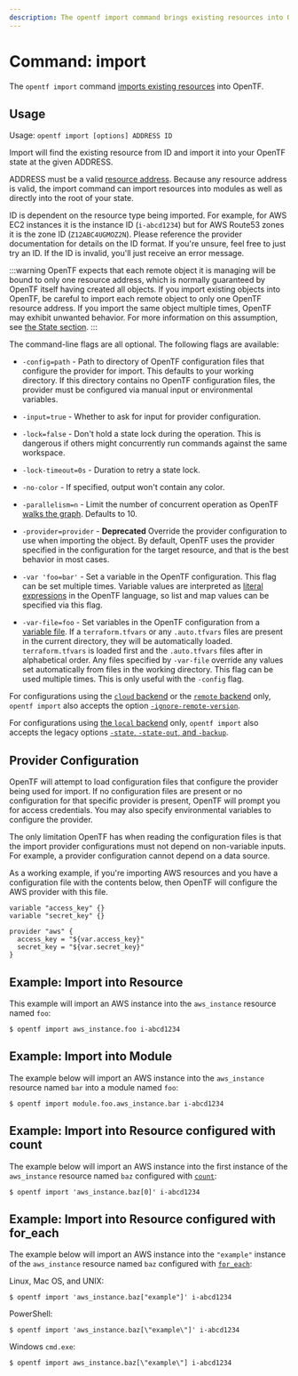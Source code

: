 ```yaml
---
description: The opentf import command brings existing resources into OpenTF state.
---
```


# Command: import

The `opentf import` command [imports existing resources](/docs/cli/import)
into OpenTF.

## Usage

Usage: `opentf import [options] ADDRESS ID`

Import will find the existing resource from ID and import it into your OpenTF
state at the given ADDRESS.

ADDRESS must be a valid [resource address](/docs/cli/state/resource-addressing).
Because any resource address is valid, the import command can import resources
into modules as well as directly into the root of your state.

ID is dependent on the resource type being imported. For example, for AWS EC2
instances it is the instance ID (`i-abcd1234`) but for AWS Route53 zones
it is the zone ID (`Z12ABC4UGMOZ2N`). Please reference the provider documentation for details
on the ID format. If you're unsure, feel free to just try an ID. If the ID
is invalid, you'll just receive an error message.

:::warning
OpenTF expects that each remote object it is managing will be
bound to only one resource address, which is normally guaranteed by OpenTF
itself having created all objects. If you import existing objects into OpenTF,
be careful to import each remote object to only one OpenTF resource address.
If you import the same object multiple times, OpenTF may exhibit unwanted
behavior. For more information on this assumption, see
[the State section](/docs/language/state).
:::

The command-line flags are all optional. The following flags are available:

- `-config=path` - Path to directory of OpenTF configuration files that
  configure the provider for import. This defaults to your working directory.
  If this directory contains no OpenTF configuration files, the provider
  must be configured via manual input or environmental variables.

- `-input=true` - Whether to ask for input for provider configuration.

- `-lock=false` - Don't hold a state lock during the operation. This is
  dangerous if others might concurrently run commands against the same
  workspace.

- `-lock-timeout=0s` - Duration to retry a state lock.

- `-no-color` - If specified, output won't contain any color.

- `-parallelism=n` - Limit the number of concurrent operation as OpenTF
  [walks the graph](/docs/internals/graph#walking-the-graph). Defaults
  to 10.

- `-provider=provider` - **Deprecated** Override the provider configuration to
  use when importing the object. By default, OpenTF uses the provider specified
  in the configuration for the target resource, and that is the best behavior in most cases.

- `-var 'foo=bar'` - Set a variable in the OpenTF configuration. This flag
  can be set multiple times. Variable values are interpreted as
  [literal expressions](/docs/language/expressions/types) in the
  OpenTF language, so list and map values can be specified via this flag.

- `-var-file=foo` - Set variables in the OpenTF configuration from
  a [variable file](/docs/language/values/variables#variable-definitions-tfvars-files). If
  a `terraform.tfvars` or any `.auto.tfvars` files are present in the current
  directory, they will be automatically loaded. `terraform.tfvars` is loaded
  first and the `.auto.tfvars` files after in alphabetical order. Any files
  specified by `-var-file` override any values set automatically from files in
  the working directory. This flag can be used multiple times. This is only
  useful with the `-config` flag.

For configurations using the [`cloud` backend](/docs/cli/cloud) or the [`remote` backend](/docs/language/settings/backends/remote)
only, `opentf import`
also accepts the option
[`-ignore-remote-version`](/docs/cli/cloud/command-line-arguments#ignore-remote-version).

For configurations using
[the `local` backend](/docs/language/settings/backends/local) only,
`opentf import` also accepts the legacy options
[`-state`, `-state-out`, and `-backup`](/docs/language/settings/backends/local#command-line-arguments).

## Provider Configuration

OpenTF will attempt to load configuration files that configure the
provider being used for import. If no configuration files are present or
no configuration for that specific provider is present, OpenTF will
prompt you for access credentials. You may also specify environmental variables
to configure the provider.

The only limitation OpenTF has when reading the configuration files
is that the import provider configurations must not depend on non-variable
inputs. For example, a provider configuration cannot depend on a data
source.

As a working example, if you're importing AWS resources and you have a
configuration file with the contents below, then OpenTF will configure
the AWS provider with this file.

```hcl
variable "access_key" {}
variable "secret_key" {}

provider "aws" {
  access_key = "${var.access_key}"
  secret_key = "${var.secret_key}"
}
```

## Example: Import into Resource

This example will import an AWS instance into the `aws_instance` resource named `foo`:

```shell
$ opentf import aws_instance.foo i-abcd1234
```

## Example: Import into Module

The example below will import an AWS instance into the `aws_instance` resource named `bar` into a module named `foo`:

```shell
$ opentf import module.foo.aws_instance.bar i-abcd1234
```

## Example: Import into Resource configured with count

The example below will import an AWS instance into the first instance of the `aws_instance` resource named `baz` configured with
[`count`](/docs/language/meta-arguments/count):

```shell
$ opentf import 'aws_instance.baz[0]' i-abcd1234
```

## Example: Import into Resource configured with for_each

The example below will import an AWS instance into the `"example"` instance of the `aws_instance` resource named `baz` configured with
[`for_each`](/docs/language/meta-arguments/for_each):

Linux, Mac OS, and UNIX:

```shell
$ opentf import 'aws_instance.baz["example"]' i-abcd1234
```

PowerShell:

```shell
$ opentf import 'aws_instance.baz[\"example\"]' i-abcd1234
```

Windows `cmd.exe`:

```shell
$ opentf import aws_instance.baz[\"example\"] i-abcd1234
```
